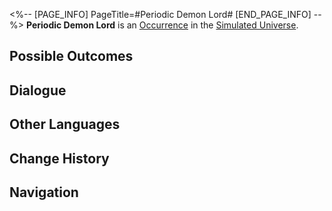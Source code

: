 <%-- [PAGE_INFO]
PageTitle=#Periodic Demon Lord#
[END_PAGE_INFO] --%>
{{Stub}}
{{Simulated Universe Event Infobox
|id            = 13702
|title         = 
|image         = Occurrence Battle.png
|domains_su    = Unknown
|domains_swarm = Unknown
|domains_gng   = Unknown
|domains_du    = 
|domains_und   = 
|requirements  = 
|prev          = 
|next          = 
|characters    = 
|factions      = 
|order         = 093
|order_du      = 
}}
'''Periodic Demon Lord''' is an [[Simulated Universe/Occurrence|Occurrence]] in the [[Simulated Universe]].

==Possible Outcomes==
{{Possible Outcomes
|choice_1 = Overload the Cyclic Demon Lord's life algorithm and live on!
|result_1 = Enter challenge and last for 4 Cycles without a character being downed to earn an additional Blessing reward.
|path_1   = Preservation
|modes_1  = swarm

|choice_2 = Overload the Cyclic Demon Lord's life algorithm and live on!
|result_2 = Enter challenge and last for 4 Cycles without a character being downed to earn an additional Blessing reward.
|path_2   = Abundance
|modes_2  = swarm

|choice_3 = Hurry and delete the Cyclic Demon Lord's life algorithm
|result_3 = Join the challenge and achieve battle victory within 4 Cycle(s).
}}
<!--
==Gameplay Notes==
* 
-->
==Dialogue==
{{Dialogue Start}}
:{{tx}}
{{Dialogue End}}

==Other Languages==
{{Other Languages
|en   = Periodic Demon Lord
|zhs  = 周期性大魔王
|zht  = 週期性大魔王
|ja   = {{Rubi|周期性大魔王|しゅうきせいだいまおう}}
|ko   = 주기성 대마왕
|es   = Rey Demonio Cíclico
|fr   = Seigneur démon périodique
|ru   = Циклический повелитель демонов
|th   = ราชาปีศาจแห่งช่วงเวลา
|vi   = Quỷ Vương Có Tính Chu Kỳ
|de   = Der zyklische Dämonenkönig
|id   = Raja Iblis Periodik
|pt   = Lorde Demônio Cíclico
}}

==Change History==
{{Change History|1.0}}

==Navigation==
{{Occurrence Navbox}}
